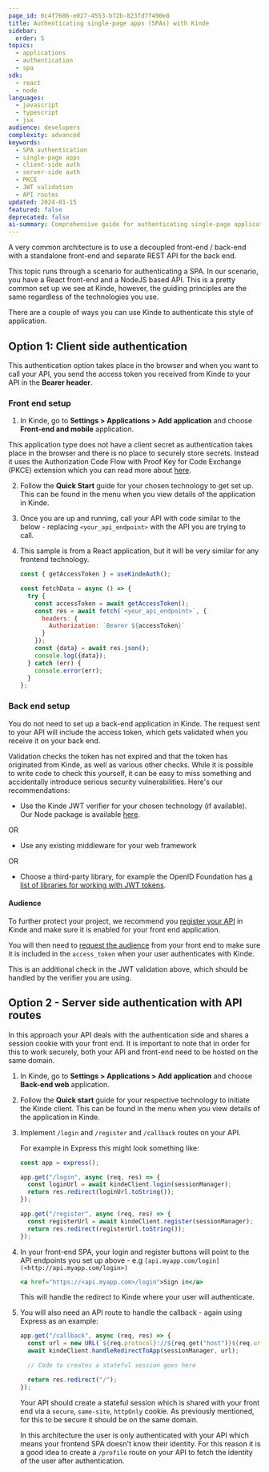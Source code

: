 ```yaml
---
page_id: 0c4f7686-e027-4553-b72b-823fd7f490e8
title: Authenticating single-page apps (SPAs) with Kinde
sidebar:
  order: 5
topics:
  - applications
  - authentication
  - spa
sdk:
  - react
  - node
languages:
  - javascript
  - typescript
  - jsx
audience: developers
complexity: advanced
keywords:
  - SPA authentication
  - single-page apps
  - client-side auth
  - server-side auth
  - PKCE
  - JWT validation
  - API routes
updated: 2024-01-15
featured: false
deprecated: false
ai-summary: Comprehensive guide for authenticating single-page applications with Kinde including client-side and server-side authentication approaches with React and Node.js examples.
---
```


A very common architecture is to use a decoupled front-end / back-end with a standalone front-end and separate REST API for the back end.

This topic runs through a scenario for authenticating a SPA. In our scenario, you have a React front-end and a NodeJS based API. This is a pretty common set up we see at Kinde, however, the guiding principles are the same regardless of the technologies you use.

There are a couple of ways you can use Kinde to authenticate this style of application.

## Option 1: Client side authentication

This authentication option takes place in the browser and when you want to call your API, you send the access token you received from Kinde to your API in the **Bearer header**.

### Front end setup

1. In Kinde, go to **Settings > Applications > Add application** and choose **Front-end and mobile** application.

  <Aside>

This application type does not have a client secret as authentication takes place in the browser and there is no place to securely store secrets. Instead it uses the Authorization Code Flow with Proof Key for Code Exchange (PKCE) extension which you can read more about [here](/build/tokens/oath-scopes/#oauth-flows).

  </Aside>

2. Follow the **Quick Start** guide for your chosen technology to get set up. This can be found in the menu when you view details of the application in Kinde.
3. Once you are up and running, call your API with code similar to the below - replacing `<your_api_endpoint>` with the API you are trying to call.
4. This sample is from a React application, but it will be very similar for any frontend technology.

   ```jsx
   const { getAccessToken } = useKindeAuth();

   const fetchData = async () => {
     try {
       const accessToken = await getAccessToken();
       const res = await fetch(`<your_api_endpoint>`, {
         headers: {
           Authorization: `Bearer ${accessToken}`
         }
       });
       const {data} = await res.json();
       console.log({data});
     } catch (err) {
       console.error(err);
     }
   };
   ```

### Back end setup

You do not need to set up a back-end application in Kinde. The request sent to your API will include the access token, which gets validated when you receive it on your back end.

Validation checks the token has not expired and that the token has originated from Kinde, as well as various other checks. While it is possible to write code to check this yourself, it can be easy to miss something and accidentally introduce serious security vulnerabilities. Here's our recommendations:

- Use the Kinde JWT verifier for your chosen technology (if available). Our Node package is available [here](https://www.npmjs.com/package/@kinde/jwt-validator).

OR

- Use any existing middleware for your web framework

OR

- Choose a third-party library, for example the OpenID Foundation has [a list of libraries for working with JWT tokens](https://openid.net/developers/jwt/).

#### Audience

To further protect your project, we recommend you [register your API](/developer-tools/your-apis/register-manage-apis/) in Kinde and make sure it is enabled for your front end application.

You will then need to [request the audience](/developer-tools/your-apis/register-manage-apis/#request-an-audience-be-added-to-a-token) from your front end to make sure it is included in the `access_token` when your user authenticates with Kinde.

This is an additional check in the JWT validation above, which should be handled by the verifier you are using.

## Option 2 - Server side authentication with API routes

In this approach your API deals with the authentication side and shares a session cookie with your front end. It is important to note that in order for this to work securely, both your API and front-end need to be hosted on the same domain.

1. In Kinde, go to **Settings > Applications > Add application** and choose **Back-end web** application.
2. Follow the **Quick start** guide for your respective technology to initiate the Kinde client. This can be found in the menu when you view details of the application in Kinde.
3. Implement `/login` and `/register` and `/callback` routes on your API.

   For example in Express this might look something like:

   ```typescript
   const app = express();

   app.get("/login", async (req, res) => {
     const loginUrl = await kindeClient.login(sessionManager);
     return res.redirect(loginUrl.toString());
   });

   app.get("/register", async (req, res) => {
     const registerUrl = await kindeClient.register(sessionManager);
     return res.redirect(registerUrl.toString());
   });
   ```

4. In your front-end SPA, your login and register buttons will point to the API endpoints you set up above - e.g `[api.myapp.com/login](<http://api.myapp.com/login>)`

   ```jsx
   <a href="https://<api.myapp.com>/login">Sign in</a>
   ```

   This will handle the redirect to Kinde where your user will authenticate.

5. You will also need an API route to handle the callback - again using Express as an example:

   ```jsx
   app.get("/callback", async (req, res) => {
     const url = new URL(`${req.protocol}://${req.get("host")}${req.url}`);
     await kindeClient.handleRedirectToApp(sessionManager, url);

     // Code to creates a stateful session goes here

     return res.redirect("/");
   });
   ```

   Your API should create a stateful session which is shared with your front end via a `secure`, `same-site`, `httpOnly` cookie. As previously mentioned, for this to be secure it should be on the same domain.

   In this architecture the user is only authenticated with your API which means your frontend SPA doesn't know their identity. For this reason it is a good idea to create a `/profile` route on your API to fetch the identity of the user after authentication.
